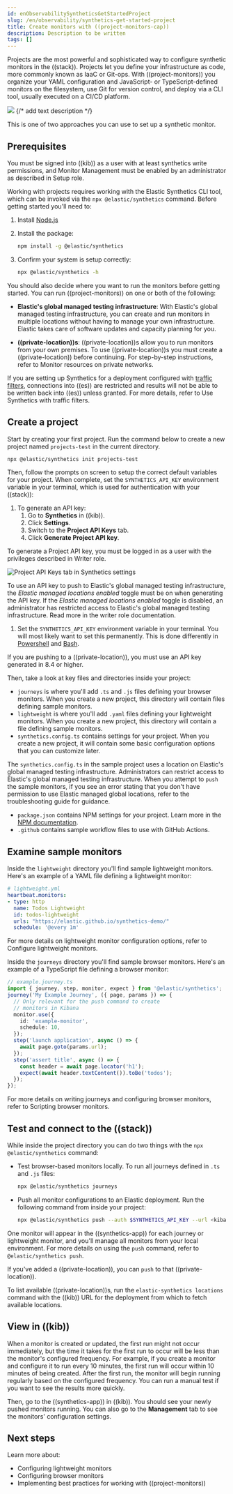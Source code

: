 ```yaml
---
id: enObservabilitySyntheticsGetStartedProject
slug: /en/observability/synthetics-get-started-project
title: Create monitors with ((project-monitors-cap))
description: Description to be written
tags: []
---
```


<div id="synthetics-get-started-project"></div>

Projects are the most powerful and sophisticated way to configure synthetic monitors in the ((stack)). Projects let you define your infrastructure as code, more commonly known as IaaC or Git-ops. With ((project-monitors)) you organize your YAML configuration and JavaScript- or TypeScript-defined monitors on the filesystem, use Git for version control, and deploy via a CLI tool, usually executed on a CI/CD platform.

![](images/synthetics-get-started-projects.png)
{/* add text description */}

This is one of <DocLink id="enObservabilitySyntheticsGetStarted">two approaches</DocLink> you can use to set up a synthetic monitor.

<div id="prerequisites"></div>

## Prerequisites

You must be signed into ((kib)) as a user with at least <DocLink id="enObservabilitySyntheticsRoleWrite">synthetics write permissions</DocLink>,
and Monitor Management must be enabled by an administrator as described in <DocLink id="enObservabilitySyntheticsRoleSetup">Setup role</DocLink>.

Working with projects requires working with the Elastic Synthetics CLI tool, which
can be invoked via the `npx @elastic/synthetics` command. Before getting started
you'll need to:

1. Install [Node.js](https://nodejs.dev/en/)
1. Install the package:

    ```sh
    npm install -g @elastic/synthetics
    ```

1. Confirm your system is setup correctly:

    ```sh
    npx @elastic/synthetics -h
    ```

You should also decide where you want to run the monitors before getting started.
You can run ((project-monitors)) on one or both of the following:

* **Elastic's global managed testing infrastructure**:
    With Elastic's global managed testing infrastructure, you can create and run monitors in multiple
    locations without having to manage your own infrastructure.
    Elastic takes care of software updates and capacity planning for you.

* **((private-location))s**: ((private-location))s allow you to run monitors from your own premises.
    To use ((private-location))s you must create a ((private-location)) before continuing.
    For step-by-step instructions, refer to <DocLink id="enObservabilitySyntheticsPrivateLocation">Monitor resources on private networks</DocLink>.

<DocCallOut title="Note">

If you are setting up Synthetics for a deployment configured with
[traffic filters](((cloud))/ec-traffic-filtering-deployment-configuration.html),
connections into ((es)) are restricted and results will not be able to be written
back into ((es)) unless granted.
For more details, refer to <DocLink id="enObservabilitySyntheticsTrafficFilters">Use Synthetics with traffic filters</DocLink>.

</DocCallOut>

<div id="synthetics-get-started-project-init"></div>

## Create a project

Start by creating your first project. Run the command below to create a new
project named `projects-test` in the current directory.

```sh
npx @elastic/synthetics init projects-test
```

Then, follow the prompts on screen to setup the correct default variables for your project.
When complete, set the `SYNTHETICS_API_KEY` environment variable in your terminal, which is used
for authentication with your ((stack)):

1. To generate an API key:
    1. Go to **Synthetics** in ((kib)).
    1. Click **Settings**.
    1. Switch to the **Project API Keys** tab.
    1. Click **Generate Project API key**.

<DocCallOut title="Important" color="warning">

To generate a Project API key, you must be logged in as a user with the privileges
described in <DocLink id="enObservabilitySyntheticsRoleWrite">Writer role</DocLink>.

</DocCallOut>

![Project API Keys tab in Synthetics settings](images/synthetics-monitor-management-api-key.png)

<DocCallOut title="Note">

To use an API key to push to Elastic's global managed testing infrastructure,
the _Elastic managed locations enabled_ toggle must be on when generating the API key.
If the _Elastic managed locations enabled_ toggle is disabled, an administrator has restricted
access to Elastic's global managed testing infrastructure.
Read more in the <DocLink id="enObservabilitySyntheticsRoleWrite" section="to-restrict-using-elastics-global-managed-infrastructure">writer role documentation</DocLink>.

</DocCallOut>

1. Set the `SYNTHETICS_API_KEY` environment variable in your terminal.
    You will most likely want to set this permanently.
    This is done differently in [Powershell](https://learn.microsoft.com/en-us/powershell/module/microsoft.powershell.core/about/about_environment_variables?view=powershell-7.2#saving-changes-to-environment-variables) and [Bash](https://unix.stackexchange.com/a/117470).

<DocCallOut title="Note">
If you are pushing to a <DocLink id="enObservabilitySyntheticsPrivateLocation">((private-location))</DocLink>, you must use an API key generated in 8.4 or higher.
</DocCallOut>

Then, take a look at key files and directories inside your project:

* `journeys` is where you'll add `.ts` and `.js` files defining your browser monitors. When you create a new project, this directory will contain files defining sample monitors.
* `lightweight` is where you'll add `.yaml` files defining your lightweight monitors.  When you create a new project, this directory will contain a file defining sample monitors.
* `synthetics.config.ts` contains settings for your project. When you create a new project, it will contain some basic configuration options that you can customize later.

<DocCallOut title="Note">

The `synthetics.config.ts` in the sample project uses a location on Elastic's global managed testing infrastructure.
Administrators can restrict access to Elastic's global managed testing infrastructure.
When you attempt to <DocLink id="enObservabilitySyntheticsGetStartedProject" section="test-and-connect-to-the-((stack))">`push` the sample monitors</DocLink>,
if you see an error stating that you don't have permission to use Elastic managed global locations,
refer to the <DocLink id="enObservabilitySyntheticsTroubleshooting" section="no-locations-are-available">troubleshooting guide</DocLink> for guidance.

</DocCallOut>

* `package.json` contains NPM settings for your project. Learn more in the [NPM documentation](https://docs.npmjs.com/about-packages-and-modules).
* `.github` contains sample workflow files to use with GitHub Actions.

<div id="examine_sample_monitors"></div>

## Examine sample monitors

Inside the `lightweight` directory you'll find sample lightweight monitors.
Here's an example of a YAML file defining a lightweight monitor:

```yml
# lightweight.yml
heartbeat.monitors:
- type: http
  name: Todos Lightweight
  id: todos-lightweight
  urls: "https://elastic.github.io/synthetics-demo/"
  schedule: '@every 1m'
```

For more details on lightweight monitor configuration options,
refer to <DocLink id="enObservabilitySyntheticsLightweight">Configure lightweight monitors</DocLink>.

Inside the `journeys` directory you'll find sample browser monitors.
Here's an example of a TypeScript file defining a browser monitor:

```ts
// example.journey.ts
import { journey, step, monitor, expect } from '@elastic/synthetics';
journey('My Example Journey', ({ page, params }) => {
  // Only relevant for the push command to create
  // monitors in Kibana
  monitor.use({
    id: 'example-monitor',
    schedule: 10,
  });
  step('launch application', async () => {
    await page.goto(params.url);
  });
  step('assert title', async () => {
    const header = await page.locator('h1');
    expect(await header.textContent()).toBe('todos');
  });
});
```

For more details on writing journeys and configuring browser monitors,
refer to <DocLink id="enObservabilitySyntheticsJourneys">Scripting browser monitors</DocLink>.

<div id="synthetics-get-started-project-push"></div>

## Test and connect to the ((stack))

While inside the project directory you can do two things with the `npx @elastic/synthetics` command:

* Test browser-based monitors locally. To run all journeys defined in `.ts` and `.js` files:

    ```sh
    npx @elastic/synthetics journeys
    ```

* Push all monitor configurations to an Elastic deployment. Run the following command from inside your project:

    ```sh
    npx @elastic/synthetics push --auth $SYNTHETICS_API_KEY --url <kibana-url>
    ```

One monitor will appear in the ((synthetics-app)) for each journey or
lightweight monitor, and you'll manage all monitors from your local environment.
For more details on using the `push` command, refer to <DocLink id="enObservabilitySyntheticsCommandReference" section="elasticsynthetics-push">`@elastic/synthetics push`</DocLink>.

<DocCallOut title="Note">

If you've <DocLink id="enObservabilitySyntheticsPrivateLocation">added a ((private-location))</DocLink>,
you can `push` to that ((private-location)).

To list available ((private-location))s,
run the <DocLink id="enObservabilitySyntheticsCommandReference" section="elasticsynthetics-locations">`elastic-synthetics locations` command</DocLink>
with the ((kib)) URL for the deployment from which to fetch available locations.

</DocCallOut>

<div id="view_in_((kib))"></div>

## View in ((kib))

<DocCallOut title="Note">

When a monitor is created or updated, the first run might not occur immediately, but the time it takes for the first run to occur will be less than the monitor's configured frequency. For example, if you create a monitor and configure it to run every 10 minutes, the first run will occur within 10 minutes of being created. After the first run, the monitor will begin running regularly based on the configured frequency. You can run a manual test if you want to see the results more quickly.

</DocCallOut>

Then, go to the ((synthetics-app)) in ((kib)). You should see your newly pushed monitors running.
You can also go to the **Management** tab to see the monitors' configuration settings.

<div id="next_steps"></div>

## Next steps

Learn more about:

* <DocLink id="enObservabilitySyntheticsLightweight">Configuring lightweight monitors</DocLink>
* <DocLink id="enObservabilitySyntheticsCreateTest">Configuring browser monitors</DocLink>
* <DocLink id="enObservabilitySyntheticsManageMonitors" section="implement-best-practices-for-projects">Implementing best practices for working with ((project-monitors))</DocLink>

